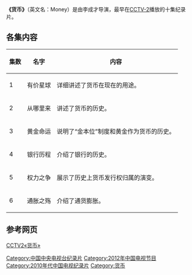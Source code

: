 {{unreferenced|time=2013-04-14T08:26:44+00:00}}
'''《货币》'''（英文名：Money）是由李成才导演，最早在[[中国中央电视台财经频道|CCTV-2]]播放的十集纪录片。

== 各集内容 ==
{| class="wikitable"
|-
! 集数 !! 名字 !! 内容
|-
| 1 || 有价星球 || 详细讲述了货币在现在的用途。
|-
| 2 || 从哪里来 || 讲述了货币的历史。
|-
| 3 || 黄金命运 || 说明了“金本位”制度和黄金作为货币的历史。
|-
| 4 || 银行历程 || 介绍了银行的历史。
|-
| 5 || 权力之争 || 展示了历史上货币发行权归属的演变。
|-
| 6 || 通胀之殇 || 介绍了通货膨胀。
|}

== 参考网页 ==
[http://jingji.cntv.cn/special/hb/jlphb/ CCTV2«货币»] {{Wayback|url=http://jingji.cntv.cn/special/hb/jlphb/ |date=20170227181233 }}

[[Category:中国中央电视台纪录片|Category:中国中央电视台纪录片]]
[[Category:2012年中国电视节目|Category:2012年中国电视节目]]
[[Category:2010年代中国电视纪录片|Category:2010年代中国电视纪录片]]
[[Category:货币|Category:货币]]